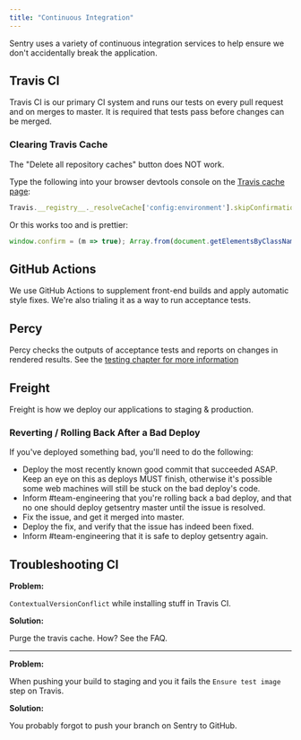 ```yaml
---
title: "Continuous Integration"
---
```


Sentry uses a variety of continuous integration services to help ensure we don't
accidentally break the application.

## Travis CI

Travis CI is our primary CI system and runs our tests on every pull request and
on merges to master. It is required that tests pass before changes can be
merged.

### Clearing Travis Cache

The "Delete all repository caches" button does NOT work.

Type the following into your browser devtools console on the [Travis cache page](https://travis-ci.org/getsentry/sentry/caches):

```javascript
Travis.__registry__._resolveCache['config:environment'].skipConfirmations = true; btns=document.getElementsByClassName("delete-cache-icon"); i=0; while (i<btns.length) { btns[i].click(); i++; }
```

Or this works too and is prettier:

```javascript
window.confirm = (m => true); Array.from(document.getElementsByClassName('delete-cache-icon')).map(e => e.click());
```

## GitHub Actions

We use GitHub Actions to supplement front-end builds and apply automatic style
fixes. We're also trialing it as a way to run acceptance tests.

## Percy

Percy checks the outputs of acceptance tests and reports on changes in rendered
results. See the [testing chapter for more information](/testing#percy)

## Freight

Freight is how we deploy our applications to staging & production.

### Reverting / Rolling Back After a Bad Deploy

If you've deployed something bad, you'll need to do the following:

- Deploy the most recently known good commit that succeeded ASAP. Keep an eye on
  this as deploys MUST finish, otherwise it's possible some web machines will
  still be stuck on the bad deploy's code.
- Inform #team-engineering that you're rolling back a bad deploy, and that no
  one should deploy getsentry master until the issue is resolved.
- Fix the issue, and get it merged into master.
- Deploy the fix, and verify that the issue has indeed been fixed.
- Inform #team-engineering that it is safe to deploy getsentry again.

## Troubleshooting CI

**Problem:**

`ContextualVersionConflict` while installing stuff in Travis CI.

**Solution:**

Purge the travis cache. How? See the FAQ.

---

**Problem:**

When pushing your build to staging and you it fails the `Ensure test image` step on Travis.

**Solution:**

You probably forgot to push your branch on Sentry to GitHub.

